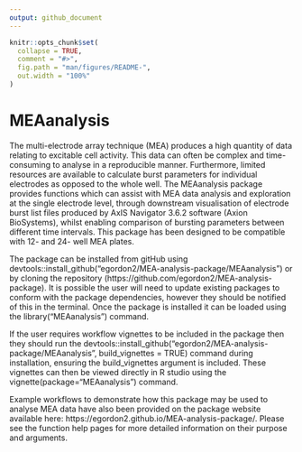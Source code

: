 ```yaml
---
output: github_document
---
```


<!-- README.md is generated from README.Rmd. Please edit that file -->

```r
knitr::opts_chunk$set(
  collapse = TRUE,
  comment = "#>",
  fig.path = "man/figures/README-",
  out.width = "100%"
)
```

# MEAanalysis

<!-- badges: start -->
<!-- badges: end -->

The multi-electrode array technique (MEA) produces a high quantity of data relating to excitable cell activity. This data can often be complex and time-consuming to analyse in a reproducible manner. Furthermore, limited resources are available to calculate burst parameters for individual electrodes as opposed to the whole well. The MEAanalysis package provides functions which can assist with MEA data analysis and exploration at the single electrode level, through downstream visualisation of electrode burst list files produced by AxIS Navigator 3.6.2 software (Axion BioSystems), whilst enabling comparison of bursting parameters between different time intervals. This package has been designed to be compatible with 12- and 24- well MEA plates.

The package can be installed from gitHub using devtools::install_github(“egordon2/MEA-analysis-package/MEAanalysis”) or by cloning the repository (https://github.com/egordon2/MEA-analysis-package). It is possible the user will need to update existing packages to conform with the package dependencies, however they should be notified of this in the terminal. Once the package is installed it can be loaded using the library(“MEAanalysis”) command.

If the user requires workflow vignettes to be included in the package then they should run the devtools::install_github(“egordon2/MEA-analysis-package/MEAanalysis”, build_vignettes = TRUE) command during installation, ensuring the build_vignettes argument is included. These vignettes can then be viewed directly in R studio using the vignette(package=“MEAanalysis”) command.

Example workflows to demonstrate how this package may be used to analyse MEA data have also been provided on the package website available here: https://egordon2.github.io/MEA-analysis-package/. Please see the function help pages for more detailed information on their purpose and arguments.


